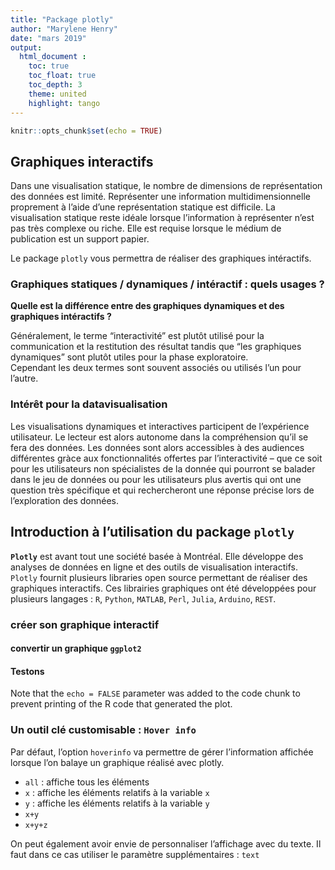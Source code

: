 ```yaml
---
title: "Package plotly"
author: "Marylene Henry"
date: "mars 2019"
output: 
  html_document :
    toc: true
    toc_float: true
    toc_depth: 3
    theme: united
    highlight: tango
---
```


```r
knitr::opts_chunk$set(echo = TRUE)
```

## Graphiques interactifs {.tabset}

Dans une visualisation statique, le nombre de dimensions de repr&eacute;sentation des donn&eacute;es est limit&eacute;. Repr&eacute;senter une information multidimensionnelle proprement &agrave; l’aide d’une repr&eacute;sentation statique est difficile. La visualisation statique reste id&eacute;ale lorsque l’information &agrave; repr&eacute;senter n’est pas tr&egrave;s complexe ou riche. Elle est requise lorsque le m&eacute;dium de publication est un support papier.

Le package `plotly` vous permettra de r&eacute;aliser des graphiques int&eacute;ractifs. 

### Graphiques statiques / dynamiques / int&eacute;ractif : quels usages ?

**Quelle est la diff&eacute;rence entre des graphiques dynamiques et des graphiques int&eacute;ractifs ?**

G&eacute;n&eacute;ralement, le terme "interactivit&eacute;" est plut&ocirc;t utilis&eacute; pour la communication et la restitution des r&eacute;sultat tandis que "les graphiques dynamiques" sont plut&ocirc;t utiles pour la phase exploratoire.  
Cependant les deux termes sont souvent associ&eacute;s ou utilis&eacute;s l'un pour l'autre. 

### Int&eacute;r&ecirc;t pour la datavisualisation

Les visualisations dynamiques et interactives participent de l’exp&eacute;rience utilisateur. Le lecteur est alors autonome dans la compr&eacute;hension qu’il se fera des donn&eacute;es. Les donn&eacute;es sont alors accessibles &agrave; des audiences diff&eacute;rentes gr&agrave;ce aux fonctionnalit&eacute;s offertes par l’interactivit&eacute; – que ce soit pour les utilisateurs non sp&eacute;cialistes de la donn&eacute;e qui pourront se balader dans le jeu de donn&eacute;es ou pour les utilisateurs plus avertis qui ont une question tr&egrave;s sp&eacute;cifique et qui rechercheront une r&eacute;ponse pr&eacute;cise lors de l’exploration des donn&eacute;es.



## Introduction &agrave; l'utilisation du package `plotly` 

**`Plotly`** est avant tout une soci&eacute;t&eacute; bas&eacute;e &agrave; Montr&eacute;al. Elle d&eacute;veloppe des analyses de donn&eacute;es en ligne et des outils de visualisation interactifs. `Plotly` fournit plusieurs libraries open source permettant de r&eacute;aliser des graphiques interactifs. Ces librairies graphiques ont &eacute;t&eacute; d&eacute;velopp&eacute;es pour plusieurs langages : `R`, `Python`, `MATLAB`, `Perl`, `Julia`, `Arduino`, `REST`.

### cr&eacute;er son graphique interactif {.tabset}

#### convertir un graphique `ggplot2`

#### Testons

Note that the `echo = FALSE` parameter was added to the code chunk to prevent printing of the R code that generated the plot.

### Un outil cl&eacute; customisable : `Hover info`

Par d&eacute;faut, l'option `hoverinfo` va permettre de g&eacute;rer l'information affich&eacute;e lorsque l'on balaye un graphique r&eacute;alis&eacute; avec plotly.

- `all` : affiche tous les &eacute;l&eacute;ments
- `x` : affiche les &eacute;l&eacute;ments relatifs &agrave; la variable `x`  
- `y` : affiche les &eacute;l&eacute;ments relatifs &agrave; la variable `y`  
- `x+y`  
- `x+y+z`  

On peut &eacute;galement avoir envie de personnaliser l'affichage avec du texte. Il faut dans ce cas utiliser le param&egrave;tre suppl&eacute;mentaires : `text` 
